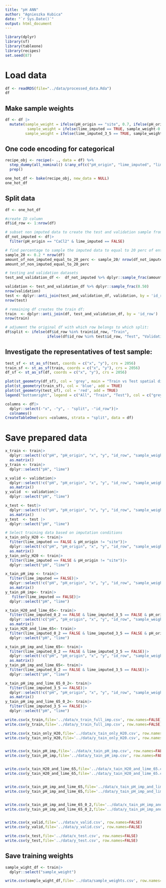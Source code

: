 ```yaml
---
title: "pH ANN"
author: "Agnieszka Kubica"
date: "`r Sys.Date()`"
output: html_document
---
```




```r
library(dplyr)
library(sf)
library(tableone)
library(recipes)
set.seed(87)
```

# Load data 
```r
df <- readRDS(file="../data/processed_data.Rda")
df
```
## Make sample weights
```r
df <- df |>
  mutate(sample_weight = ifelse(pH_origin == "site", 0.7, ifelse(pH_origin == "CaCl2", 1, 0.9)),
          sample_weight = ifelse(lime_imputed == TRUE, sample_weight-0.1, sample_weight),
         sample_weight = ifelse(lime_imputed_3_5 == TRUE, sample_weight-0.2, sample_weight))
```


## One code encoding for categorical 
```r
recipe_obj <- recipe(~ ., data = df) %>%
  step_dummy(all_nominal() &!any_of(c("pH_origin", "lime_imputed", "lime_imputed_3_5", "lime_imputed_0_2")), one_hot = TRUE) %>%
  prep()

one_hot_df <- bake(recipe_obj, new_data = NULL)
one_hot_df
```


## Split data
```r
df <- one_hot_df

#create ID column
df$id_row <- 1:nrow(df)

# subset non imputed data to create the test and validation sample from (around 3000 observations less from 14.000)
df_not_imputed <- df|>
  filter(pH_origin == "CaCl2" & lime_imputed == FALSE)

# find percentage to sample the imputed data to equal to 20 perc of entire sample
sample_20 <- 0.2 * nrow(df)
amount_of_non_imputed_equal_to_20_perc <- sample_20/ nrow(df_not_imputed)
amount_of_non_imputed_equal_to_20_perc

# testing and validation datasets 
test_and_validation_df <-  df_not_imputed %>% dplyr::sample_frac(amount_of_non_imputed_equal_to_20_perc)

validation <- test_and_validation_df %>% dplyr::sample_frac(0.50)
nrow(validation)
test <- dplyr::anti_join(test_and_validation_df, validation, by = 'id_row')
nrow(test)

# remaining df creates the train df: 
train  <- dplyr::anti_join(df, test_and_validation_df, by = 'id_row')
nrow(train)

# adjument the original df with which row belongs to which split:
df$split <- ifelse(df$id_row %in% train$id_row, "Train",
                   ifelse(df$id_row %in% test$id_row, "Test", "Validation"))
```



## Investigate the representatives of test sample:
```r
test_sf <- st_as_sf(test, coords = c("x", "y"), crs = 2056)  
train_sf <- st_as_sf(train, coords = c("x", "y"), crs = 2056)
df_sf <- st_as_sf(df, coords = c("x", "y"), crs = 2056)

plot(st_geometry(df_sf), col = 'grey', main = "Train vs Test spatial distribution")
plot(st_geometry(train_sf), col = 'blue', add = TRUE)
plot(st_geometry(test_sf), col = 'red', add = TRUE)
legend("bottomright", legend = c("All", "Train", "Test"), col = c("grey", "blue", "red"), pch = 1)
```

```r
columns <- df|>
  dplyr::select(-"x", -"y", - "split", -"id_row")|>
  colnames()
CreateTableOne(vars =columns, strata = "split", data = df)
```


# Save prepared data
```r
x_train <- train|>
  dplyr::select(!c("pH", "pH_origin", "x", "y", "id_row", "sample_weight", "lime", "lime_imputed", "lime_imputed_0_2", "lime_imputed_3_5"))|>
  as.matrix()
y_train <- train|>
  dplyr::select("pH", "lime")

x_valid <- validation|>
  dplyr::select(!c("pH", "pH_origin", "x", "y", "id_row", "sample_weight", "lime", "lime_imputed", "lime_imputed_0_2", "lime_imputed_3_5"))|>
  as.matrix()
y_valid  <- validation|>
  dplyr::select("pH", "lime")

x_test <- test|>
  dplyr::select(!c("pH", "pH_origin", "x", "y", "id_row", "sample_weight", "lime", "lime_imputed", "lime_imputed_0_2", "lime_imputed_3_5"))|>
  as.matrix()
y_test  <- test |>
  dplyr::select("pH", "lime")

```

```r
# Select training data based on imputation conditions
x_tain_only_H20 <- train|>
  filter(lime_imputed == FALSE & pH_origin != "site")|>
  dplyr::select(!c("pH", "pH_origin", "x", "y", "id_row", "sample_weight", "lime", "lime_imputed", "lime_imputed_0_2", "lime_imputed_3_5"))|>
  as.matrix()
y_tain_only_H20 <- train|>
  filter(lime_imputed == FALSE & pH_origin != "site")|>
  dplyr::select("pH", "lime")

x_tain_pH_imp <- train|>
  filter(lime_imputed == FALSE)|>
  dplyr::select(!c("pH", "pH_origin", "x", "y", "id_row", "sample_weight", "lime", "lime_imputed", "lime_imputed_0_2", "lime_imputed_3_5"))|>
  as.matrix()
y_tain_pH_imp<- train|>
   filter(lime_imputed == FALSE)|>
  dplyr::select("pH", "lime")

x_tain_H20_and_lime_65<- train|>
  filter(lime_imputed_0_2 == FALSE & lime_imputed_3_5 == FALSE & pH_origin != "site")|>
  dplyr::select(!c("pH", "pH_origin", "x", "y", "id_row", "sample_weight", "lime", "lime_imputed", "lime_imputed_0_2", "lime_imputed_3_5"))|>
  as.matrix()
y_tain_H20_and_lime_65<- train|>
  filter(lime_imputed_0_2 == FALSE & lime_imputed_3_5 == FALSE & pH_origin != "site")|>
  dplyr::select("pH", "lime")

x_tain_pH_imp_and_lime_65<- train|>
  filter(lime_imputed_0_2 == FALSE & lime_imputed_3_5 == FALSE)|>
  dplyr::select(!c("pH", "pH_origin", "x", "y", "id_row", "sample_weight", "lime", "lime_imputed", "lime_imputed_0_2", "lime_imputed_3_5"))|>
  as.matrix()
y_tain_pH_imp_and_lime_65<- train|>
  filter(lime_imputed_0_2 == FALSE & lime_imputed_3_5 == FALSE)|>
  dplyr::select("pH", "lime")

x_tain_pH_imp_and_lime_65_0_2<- train|>
  filter(lime_imputed_3_5 == FALSE)|>
  dplyr::select(!c("pH", "pH_origin", "x", "y", "id_row", "sample_weight", "lime", "lime_imputed", "lime_imputed_0_2", "lime_imputed_3_5"))|>
  as.matrix()
y_tain_pH_imp_and_lime_65_0_2<- train|>
  filter(lime_imputed_3_5 == FALSE)|>
  dplyr::select("pH", "lime")
```


```r
write.csv(x_train,file='../data/x_train_full_imp.csv', row.names=FALSE)
write.csv(y_train,file='../data/y_train_full_imp.csv', row.names=FALSE)

write.csv(x_tain_only_H20,file='../data/x_tain_only_H20.csv', row.names=FALSE)
write.csv(y_tain_only_H20,file='../data/y_tain_only_H20.csv', row.names=FALSE)


write.csv(x_tain_pH_imp,file='../data/x_tain_pH_imp.csv', row.names=FALSE)
write.csv(y_tain_pH_imp,file='../data/y_tain_pH_imp.csv', row.names=FALSE)


write.csv(x_tain_H20_and_lime_65,file='../data/x_tain_H20_and_lime_65.csv', row.names=FALSE)
write.csv(y_tain_H20_and_lime_65,file='../data/y_tain_H20_and_lime_65.csv', row.names=FALSE)


write.csv(x_tain_pH_imp_and_lime_65,file='../data/x_tain_pH_imp_and_lime_65.csv', row.names=FALSE)
write.csv(y_tain_pH_imp_and_lime_65,file='../data/y_tain_pH_imp_and_lime_65.csv', row.names=FALSE)


write.csv(x_tain_pH_imp_and_lime_65_0_2,file='../data/x_tain_pH_imp_and_lime_65_0_2.csv', row.names=FALSE)
write.csv(y_tain_pH_imp_and_lime_65_0_2,file='../data/y_tain_pH_imp_and_lime_65_0_2.csv', row.names=FALSE)


write.csv(x_valid,file='../data/x_valid.csv', row.names=FALSE)
write.csv(y_valid,file='../data/y_valid.csv', row.names=FALSE)

write.csv(x_test,file='../data/x_test.csv', row.names=FALSE)
write.csv(y_test,file='../data/y_test.csv', row.names=FALSE)
```

## Save training weights
```r
sample_wight_df <- train|>
  dplyr::select("sample_weight")

write.csv(sample_wight_df,file='../data/sample_weights.csv', row.names=FALSE)
```


